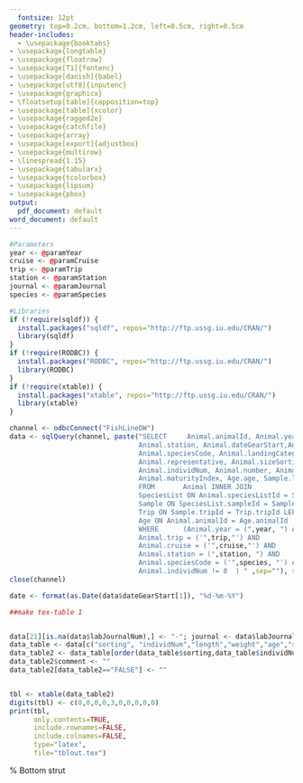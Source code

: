 ```yaml
---
  fontsize: 12pt
geometry: top=0.2cm, bottom=1.2cm, left=0.5cm, right=0.5cm
header-includes:
  - \usepackage{booktabs}
- \usepackage{longtable}
- \usepackage{floatrow}
- \usepackage[T1]{fontenc}
- \usepackage[danish]{babel}
- \usepackage[utf8]{inputenc}
- \usepackage{graphicx}
- \floatsetup[table]{capposition=top}
- \usepackage[table]{xcolor}
- \usepackage{ragged2e}
- \usepackage{catchfile}
- \usepackage{array}
- \usepackage[export]{adjustbox}
- \usepackage{multirow}
- \linespread{1.15}
- \usepackage{tabularx}
- \usepackage{tcolorbox}
- \usepackage{lipsum}
- \usepackage{pbox}
output:
  pdf_document: default
word_document: default
---
```

  
  \renewcommand{\familydefault}{\sfdefault}
\sffamily


```r

#Parameters
year <- @paramYear
cruise <- @paramCruise
trip <- @paramTrip
station <- @paramStation
journal <- @paramJournal 
species <- @paramSpecies


```




```r

#Libraries
if (!require(sqldf)) {
  install.packages("sqldf", repos="http://ftp.ussg.iu.edu/CRAN/")
  library(sqldf)
}
if (!require(RODBC)) {
  install.packages("RODBC", repos="http://ftp.ussg.iu.edu/CRAN/")
  library(RODBC)
}
if (!require(xtable)) {
  install.packages("xtable", repos="http://ftp.ussg.iu.edu/CRAN/")
  library(xtable)
}

```

```r


channel <- odbcConnect("FishLineDW")
data <- sqlQuery(channel, paste("SELECT     Animal.animalId, Animal.year, Animal.cruise, Animal.trip, Animal.tripType, 
                                Animal.station, Animal.dateGearStart,Animal.dfuArea, Animal.statisticalRectangle,
                                Animal.speciesCode, Animal.landingCategory, 
                                Animal.representative, Animal.sizeSortingEU as sorting,
                                Animal.individNum, Animal.number, Animal.length, Animal.weight, Animal.sexCode, 
                                Animal.maturityIndex, Age.age, Sample.labJournalNum,Trip.harbourLanding as havn
                                FROM       Animal INNER JOIN
                                SpeciesList ON Animal.speciesListId = SpeciesList.speciesListId INNER JOIN
                                Sample ON SpeciesList.sampleId = Sample.sampleId INNER JOIN
                                Trip ON Sample.tripId = Trip.tripId LEFT OUTER JOIN
                                Age ON Animal.animalId = Age.animalId
                                WHERE      (Animal.year = (",year, ") AND 
                                Animal.trip = ('",trip,"') AND
                                Animal.cruise = ('",cruise,"') AND
                                Animal.station = (",station, ") AND
                                Animal.speciesCode = ('",species, "') AND
                                Animal.individNum != 0  ) " ,sep=""), stringsAsFactors=FALSE)                        
close(channel)

date <- format(as.Date(data$dateGearStart[1]), "%d-%m-%Y")

```






```r

##make tex-table 1


data[21][is.na(data$labJournalNum),] <- "-"; journal <- data$labJournalNum[1]
data_table <- data[c("sorting", "individNum","length","weight","age","sexCode","maturityIndex","animalId")]
data_table2 <- data_table[order(data_table$sorting,data_table$individNum) ,]
data_table2$comment <- ""
data_table2[data_table2=="FALSE"] <- ""


tbl <- xtable(data_table2)
digits(tbl) <- c(0,0,0,0,3,0,0,0,0,0)
print(tbl,
      only.contents=TRUE,
      include.rownames=FALSE,
      include.colnames=FALSE,
      type="latex",
      file="tblout.tex")


```



\setlength{\tabcolsep}{20pt}
\renewcommand{\arraystretch}{1.2}
\begin{tabularx}{\textwidth}{ l l l l l l}
\textbf{Togt:} `r cruise`  & \textbf{Tur:} `r trip` & \textbf{Station:} `r station` & \textbf{Type:} `r data$tripType[1]` & \textbf{Dato:} `r date`\\
\textbf{Art:} `r species`  & \textbf{Journal:} `r journal` & \textbf{Område:} `r data$dfuArea[1]` & 
  \textbf{Square:} `r data$statisticalRectangle[1]` & \textbf{Havn:} `r data$havn[1]` \\
\end{tabularx}




\vspace{0.5cm}

\CatchFileDef{\tabmacro}{tblout}{}

\newcommand\B{\rule[-1.2ex]{0pt}{0pt}} % Bottom strut

\definecolor{lightgray}{gray}{0.85}
\setlength\LTleft{0.5cm}
\setlength\LTright{0pt}
\setlength{\tabcolsep}{0.8em}
\renewcommand{\arraystretch}{1.1}
\rowcolors{3}{}{lightgray}
\begin{longtable}{l|r|r|r|l|l|l|l|p{3cm}@{} l}
\hline
\rule{0pt}{4ex}
\centering
\pbox{8cm}{\textbf{Sortering} \\  } & \pbox{8cm}{\textbf{Individ} \\ \textbf{fisk}} & \pbox{8cm}{\textbf{Længde} \\ \textbf{(mm)}} & \pbox{8cm}{ \textbf{Vægt} \\ \textbf{(kg)}} & \pbox{8cm}{\textbf{Alder} \\ }
& \pbox{8cm}{\textbf{Køn} \\} & \pbox{8cm}{\textbf{Modenhed} \\ } & \pbox{8cm}{\textbf{ID} \\} &  \pbox{8cm}{\textbf{Kommentar} \\}   \\[0.3cm]

\hline
\endhead


\tabmacro

\end{longtable}





